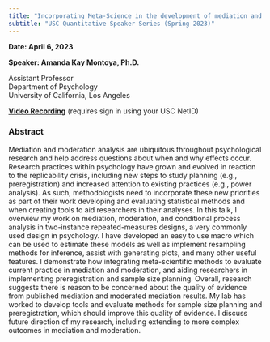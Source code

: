 ```yaml
---
title: "Incorporating Meta-Science in the development of mediation and moderation analysis"
subtitle: "USC Quantitative Speaker Series (Spring 2023)"
---
```


**Date: April 6, 2023**

**Speaker: Amanda Kay Montoya, Ph.D.**

Assistant Professor\
Department of Psychology\
University of California, Los Angeles

[**Video Recording**](https://drive.google.com/file/d/1bdxfIccCtP0lCh2MH4aI_645C9_RCCU9/view?usp=share_link) (requires sign in using your USC NetID)

### Abstract

Mediation and moderation analysis are ubiquitous throughout psychological research and help address questions about when and why effects occur. Research practices within psychology have grown and evolved in reaction to the replicability crisis, including new steps to study planning (e.g., preregistration) and increased attention to existing practices (e.g., power analysis). As such, methodologists need to incorporate these new priorities as part of their work developing and evaluating statistical methods and when creating tools to aid researchers in their analyses. In this talk, I overview my work on mediation, moderation, and conditional process analysis in two-instance repeated-measures designs, a very commonly used design in psychology. I have developed an easy to use macro which can be used to estimate these models as well as implement resampling methods for inference, assist with generating plots, and many other useful features. I demonstrate how integrating meta-scientific methods to evaluate current practice in mediation and moderation, and aiding researchers in implementing preregistration and sample size planning. Overall, research suggests there is reason to be concerned about the quality of evidence from published mediation and moderated mediation results. My lab has worked to develop tools and evaluate methods for sample size planning and preregistration, which should improve this quality of evidence. I discuss future direction of my research, including extending to more complex outcomes in mediation and moderation.
